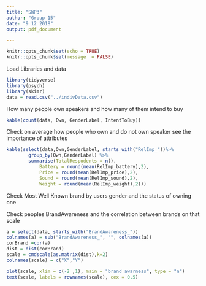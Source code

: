 ```yaml
---
title: "SWP3"
author: "Group 15"
date: "9 12 2018"
output: pdf_document

---
```


```r
knitr::opts_chunk$set(echo = TRUE)
knitr::opts_chunk$set(message  = FALSE)
```

Load Libraries and data

```r
library(tidyverse)
library(psych)
library(skimr)
data = read.csv("../indivData.csv")
```

How many people own speakers and how many of them intend to buy
```r
kable(count(data, Own, GenderLabel, IntentToBuy))
```

Check on average how people who own and do not own speaker see the importance of 
attributes

```r
kable(select(data,Own,GenderLabel, starts_with("RelImp_"))%>%
        group_by(Own,GenderLabel) %>% 
        summarise(TotalRespodents = n(),
            Battery = round(mean(RelImp_battery),2),
            Price = round(mean(RelImp_price),2),
            Sound = round(mean(RelImp_sound),2),
            Weight = round(mean(RelImp_weight),2)))
```

Check Most Well Known brand by users gender and the status of owning one

Check peoples BrandAwareness and the correlation between brands on that scale

```r
a = select(data, starts_with("BrandAwareness_"))
colnames(a) = sub("BrandAwareness_", "", colnames(a))
corBrand =cor(a)
dist = dist(corBrand)
scale = cmdscale(as.matrix(dist),k=2)
colnames(scale) = c("X","Y")

plot(scale, xlim = c(-2 ,1), main = "brand awarness", type = "n")
text(scale, labels = rownames(scale), cex = 0.5)

```




